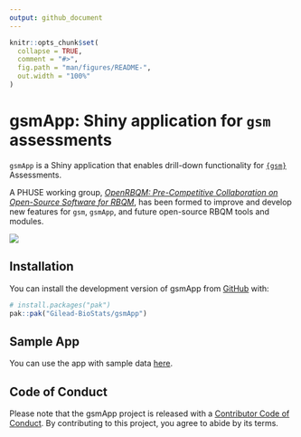 ```yaml
---
output: github_document
---
```


<!-- README.md is generated from README.Rmd. Please edit that file -->

```r
knitr::opts_chunk$set(
  collapse = TRUE,
  comment = "#>",
  fig.path = "man/figures/README-",
  out.width = "100%"
)
```

# gsmApp: Shiny application for `gsm` assessments

<!-- badges: start -->
<!-- badges: end -->

`gsmApp` is a Shiny application that enables drill-down functionality for [`{gsm}`](https://github.com/Gilead-BioStats/gsm) Assessments.

A PHUSE working group, [*OpenRBQM: Pre-Competitive Collaboration on Open-Source Software for RBQM*](https://advance.phuse.global/display/WEL/OpenRBQM%3A+Pre-Competitive+Collaboration+on+Open-Source+Software+for+RBQM), has been formed to improve and develop new features for `gsm`, `gsmApp`, and future open-source RBQM tools and modules.

![](https://github.com/Gilead-BioStats/gsmApp/assets/40671730/f02c12d0-f009-4b1b-9d0a-35f643f66f5b)

## Installation

You can install the development version of gsmApp from [GitHub](https://github.com/) with:

``` r
# install.packages("pak")
pak::pak("Gilead-BioStats/gsmApp")
```

## Sample App

You can use the app with sample data [here](https://mattroumaya.shinyapps.io/gsmApp/).

## Code of Conduct

Please note that the gsmApp project is released with a [Contributor Code of Conduct](https://gilead-biostats.github.io/gsmApp/CODE_OF_CONDUCT.html). By contributing to this project, you agree to abide by its terms.
